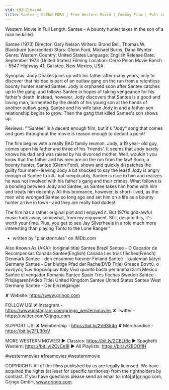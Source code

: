 ```yaml
---
vid: x9ZuZjmasnA
title: Santee | GLENN FORD | Free Western Movie | Cowboy Film | Full Length
---
```


Western Movie in Full Length: Santee - A bounty hunter takes in the son of a man he killed.

Santee (1973)
Director: Gary Nelson
Writers: Brand Bell, Thomas W. Blackburn (uncredited)
Stars: Glenn Ford, Michael Burns, Dana Wynter
Genre: Western
Country: United States
Language: English
Release Date: September 1973 (United States)
Filming Location: Cerro Pelon Movie Ranch - 5547 Highway 41, Galisteo, New Mexico, USA

Synopsis:
Jody Deakes joins up with his father after many years, only to discover that his dad is part of an outlaw gang on the run from a relentless bounty hunter named Santee. Jody is orphaned soon after Santee catches up to the gang, and follows Santee in hopes of taking vengeance for his father's death. Instead, however, Jody discovers that Santee is a good and loving man, tormented by the death of his young son at the hands of another outlaw gang. Santee and his wife take Jody in and a father-son relationship begins to grow. Then the gang that killed Santee's son shows up.

Reviews:
""Santee" is a decent enough film, but it's "Jody" song that comes and goes throughout the movie is reason enough to deduct a point!

The film begins with a really BAD family reunion. Jody, a 19 year- old guy, comes upon his father and three of his 'friends'. It seems that Jody barely knows his dad and was raised by his divorced mother. Well, wouldn't you know that the father and his men are on the run from the law! Soon, a bounty hunter, Santee (Glenn Ford), shows and quickly dispatches the guilty four men--leaving Jody a bit shocked to say the least! Jody is angry enough at Santee to kill...but inexplicably, Santee is nice to him and realizes he was not involved with his father's gang and their crimes. What follows is a bonding between Jody and Santee, as Santee takes him home with him and treats him decently. All this bromance, however, is short- lived, as the men who wronged Santee so long ago and set him on a life as a bounty hunter arrive in town--and they are really bad dudes!

The film has a rather original plot and I enjoyed it. But 1970s god-awful music took away, somewhat, from my enjoyment. Still, despite this, it's worth your time. Plus, you get to see Jay Silverheels in a role much more interesting than playing Tonto to the Lone Ranger."
- written by "planktonrules" on IMDb.com

Also Known As (AKA):
(original title) Santee
Brazil Santee - O Caçador de Recompensas
Canada Santee(English)
Canada Les trois flèches(French)
Denmark Santee - den ensomme hævner
Finland Santee - kuoleman kätyri
Germany Santee - Der blutige Pfad der Rache(DVD Title)
Greece Σαντύ, ο κυνηγός των παρανόμων
Italy Vivo quanto basta per ammazzarti
Mexico Santee el vengador
Romania Santee
Spain Tres flechas
Sweden Santee - Prisjägaren(Video Title)
United Kingdom Santee
United States Santee
West Germany Santee - Der Einzelgänger

✘ Website: https://www.grjngo.com

FOLLOW US!
✘ Instagram - https://www.instagram.com/grjngo_westernmovies
✘ Twitter - https://twitter.com/Grjngo_com

SUPPORT US!
✘ Membership - https://bit.ly/2V63h4q
✘ Merchandise - https://bit.ly/2FLB0sV

MORE WESTERN MOVIES! 
► Classics: https://bit.ly/2CBLt8c 
► Spaghetti Western: https://bit.ly/2CyCe8I 
► All Playlists: https://bit.ly/2EOOfIH 

#westernmovies #freemovies #westernmovie

COPYRIGHT: All of the films published by us are legally licensed. We have acquired the rights (at least for specific territories) from the rightholders by contract. If you have questions please send an email to: info[at]grjngo.com, Grjngo GmbH, www.grjngo.com.